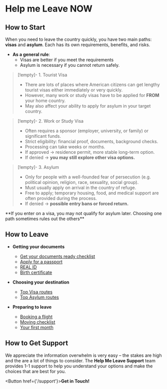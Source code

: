 # Help me Leave NOW

## How to Start

When you need to leave the country quickly, you have two main paths: **visas** and **asylum**. Each has its own requirements, benefits, and risks.

- **As a general rule**:
  - Visas are better if you meet the requirements
  - Asylum is necessary if you cannot return safely.

> [!empty]- 1. Tourist Visa
>
> - There are lots of places where American citizens can get lengthy tourist visas either immediately or very quickly.
> - However, many work or study visas have to be applied for **FROM** your home country.
> - May also affect your ability to apply for asylum in your target country.

> [!empty]- 2. Work or Study Visa
>
> - Often requires a sponsor (employer, university, or family) or significant funds.
> - Strict eligibility: financial proof, documents, background checks.
> - Processing can take weeks or months.
> - If approved → residence permit, more stable long-term option.
> - If denied → **you may still explore other visa options.**

> [!empty]- 3. Asylum
>
> - Only for people with a well-founded fear of persecution (e.g. political opinion, religion, race, sexuality, social group).
> - Must usually apply on arrival in the country of refuge.
> - Free to apply; temporary housing, food, and medical support are often provided during the process.
> - If denied → **possible entry bans or forced return.**

<Large>
	**If you enter on a visa, you may not qualify for asylum later.
	Choosing one path sometimes rules out the others**
</Large>

## How to Leave

- **Getting your documents**
  - [Get your documents ready checklist](/pdf/Get%20Your%20Documents%20Ready.pdf)
  - [Apply for a passport](/pdf/Passport%20Checklist.pdf)
  - [REAL ID](/pdf/REAL%20ID%20Checklist.pdf)
  - [Birth certificate](/pdf/Replace%20Birth%20Certificate%20Checklist.pdf)

- **Choosing your destination**
  - [Top Visa routes](/top-visa-options)
  - [Top Asylum routes](/top-asylum-options)

- **Preparing to leave**
  - [Booking a flight](/pdf/How%20To%20Book%20a%20Flight.pdf)
  - [Moving checklist](/pdf/Moving%20Checklist.pdf)
  - [Your first month](/pdf/First%20Month%20Checklist.pdf)

## How to Get Support

We appreciate the information overwhelm is very easy – the stakes are high and the are a lot of things to consider. The **Help Me Leave Support** team provides 1-1 support to help you understand your options and make the choices that are best for you.

<Button href={'/support'}>**Get in Touch!**</Button>
